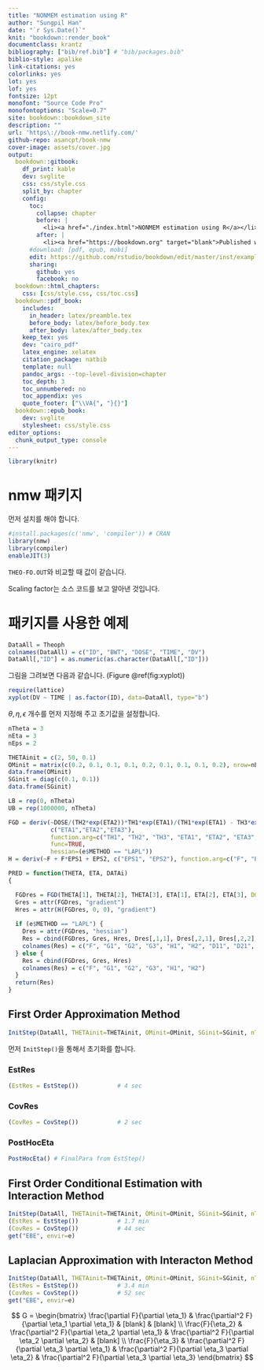 ```yaml
---
title: "NONMEM estimation using R"
author: "Sungpil Han"
date: "`r Sys.Date()`"
knit: "bookdown::render_book"
documentclass: krantz
bibliography: ["bib/ref.bib"] # "bib/packages.bib"
biblio-style: apalike
link-citations: yes
colorlinks: yes
lot: yes
lof: yes
fontsize: 12pt
monofont: "Source Code Pro"
monofontoptions: "Scale=0.7"
site: bookdown::bookdown_site
description: ""
url: 'https\://book-nmw.netlify.com/'
github-repo: asancpt/book-nmw
cover-image: assets/cover.jpg
output:
  bookdown::gitbook:
    df_print: kable
    dev: svglite
    css: css/style.css
    split_by: chapter
    config:
      toc:
        collapse: chapter
        before: |
          <li><a href="./index.html">NONMEM estimation using R</a></li>
        after: |
          <li><a href="https://bookdown.org" target="blank">Published with bookdown</a></li>
      #download: [pdf, epub, mobi]
      edit: https://github.com/rstudio/bookdown/edit/master/inst/examples/%s
      sharing:
        github: yes
        facebook: no
  bookdown::html_chapters:
    css: [css/style.css, css/toc.css]
  bookdown::pdf_book:
    includes:
      in_header: latex/preamble.tex
      before_body: latex/before_body.tex
      after_body: latex/after_body.tex
    keep_tex: yes
    dev: "cairo_pdf"
    latex_engine: xelatex
    citation_package: natbib
    template: null
    pandoc_args: --top-level-division=chapter
    toc_depth: 3
    toc_unnumbered: no
    toc_appendix: yes
    quote_footer: ["\\VA{", "}{}"]
  bookdown::epub_book:
    dev: svglite
    stylesheet: css/style.css
editor_options: 
  chunk_output_type: console
---
```


```r
library(knitr)
```

# nmw 패키지

먼저 설치를 해야 합니다. 

```r
#install.packages(c('nmw', 'compiler')) # CRAN
library(nmw)
library(compiler)
enableJIT(3)
```

`THEO-FO.OUT`와 비교할 때 값이 같습니다.

Scaling factor는 소스 코드를 보고 알아낸 것입니다.

# 패키지를 사용한 예제 {#examples}

<!--```{r, code = readLines('lib/nmw/inst/doc/nmw-vignette.R'), cache = TRUE}
```-->

```r
DataAll = Theoph
colnames(DataAll) = c("ID", "BWT", "DOSE", "TIME", "DV")
DataAll[,"ID"] = as.numeric(as.character(DataAll[,"ID"]))
```

그림을 그려보면 다음과 같습니다. (Figure \@ref(fig:xyplot))

```r
require(lattice)
xyplot(DV ~ TIME | as.factor(ID), data=DataAll, type="b")
```

$\theta, \eta, \epsilon$ 개수를 먼저 지정해 주고 초기값을 설정합니다.

```r
nTheta = 3
nEta = 3
nEps = 2

THETAinit = c(2, 50, 0.1)
OMinit = matrix(c(0.2, 0.1, 0.1, 0.1, 0.2, 0.1, 0.1, 0.1, 0.2), nrow=nEta, ncol=nEta) 
data.frame(OMinit)
SGinit = diag(c(0.1, 0.1)) 
data.frame(SGinit)
```

```r
LB = rep(0, nTheta)
UB = rep(1000000, nTheta)

FGD = deriv(~DOSE/(TH2*exp(ETA2))*TH1*exp(ETA1)/(TH1*exp(ETA1) - TH3*exp(ETA3))*(exp(-TH3*exp(ETA3)*TIME)-exp(-TH1*exp(ETA1)*TIME)),
            c("ETA1","ETA2","ETA3"),
            function.arg=c("TH1", "TH2", "TH3", "ETA1", "ETA2", "ETA3", "DOSE", "TIME"),
            func=TRUE,
            hessian=(e$METHOD == "LAPL"))
H = deriv(~F + F*EPS1 + EPS2, c("EPS1", "EPS2"), function.arg=c("F", "EPS1", "EPS2"), func=TRUE)

PRED = function(THETA, ETA, DATAi)
{

  FGDres = FGD(THETA[1], THETA[2], THETA[3], ETA[1], ETA[2], ETA[3], DOSE=320, DATAi[,"TIME"]) 
  Gres = attr(FGDres, "gradient")
  Hres = attr(H(FGDres, 0, 0), "gradient")
  
  if (e$METHOD == "LAPL") {
    Dres = attr(FGDres, "hessian")
    Res = cbind(FGDres, Gres, Hres, Dres[,1,1], Dres[,2,1], Dres[,2,2], Dres[,3,])
    colnames(Res) = c("F", "G1", "G2", "G3", "H1", "H2", "D11", "D21", "D22", "D31", "D32", "D33") 
  } else {
    Res = cbind(FGDres, Gres, Hres)
    colnames(Res) = c("F", "G1", "G2", "G3", "H1", "H2") 
  }
  return(Res)
}
```

## First Order Approximation Method

```r
InitStep(DataAll, THETAinit=THETAinit, OMinit=OMinit, SGinit=SGinit, nTheta=nTheta, LB=LB, UB=UB, Pred=PRED, METHOD="ZERO")
```

먼저 `InitStep()`을 통해서 초기화를 합니다.

### EstRes

```r
(EstRes = EstStep())           # 4 sec
```

### CovRes

```r
(CovRes = CovStep())           # 2 sec
```

### PostHocEta

```r
PostHocEta() # FinalPara from EstStep()
```

## First Order Conditional Estimation with Interaction Method

```r
InitStep(DataAll, THETAinit=THETAinit, OMinit=OMinit, SGinit=SGinit, nTheta=nTheta, LB=LB, UB=UB, Pred=PRED, METHOD="COND")
(EstRes = EstStep())           # 1.7 min
(CovRes = CovStep())           # 44 sec
get("EBE", envir=e)
```

## Laplacian Approximation with Interacton Method

```r
InitStep(DataAll, THETAinit=THETAinit, OMinit=OMinit, SGinit=SGinit, nTheta=nTheta, LB=LB, UB=UB, Pred=PRED, METHOD="LAPL")
(EstRes = EstStep())           # 3.4 min
(CovRes = CovStep())           # 52 sec
get("EBE", envir=e)
```


$$
G =
  \begin{bmatrix}
    \frac{\partial F}{\partial \eta_1} & \frac{\partial^2 F}{\partial \eta_1 \partial \eta_1}  & [blank] & [blank] \\
    \frac{F}{\eta_2} & \frac{\partial^2 F}{\partial \eta_2 \partial \eta_1} & \frac{\partial^2 F}{\partial \eta_2 \partial \eta_2} & [blank] \\
    \frac{F}{\eta_3} & \frac{\partial^2 F}{\partial \eta_3 \partial \eta_1} & \frac{\partial^2 F}{\partial \eta_3 \partial \eta_2} & \frac{\partial^2 F}{\partial \eta_3 \partial \eta_3}
  \end{bmatrix}
$$

